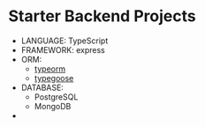# Starter Backend Projects

- LANGUAGE: TypeScript
- FRAMEWORK: express
- ORM:
  - [typeorm](https://typeorm.io/)
  - [typegoose](https://typegoose.github.io/typegoose/)
- DATABASE:
  - PostgreSQL
  - MongoDB
-

<!--
- [ ] https://typeofnan.dev/your-first-node-express-app-with-typescript/
->

